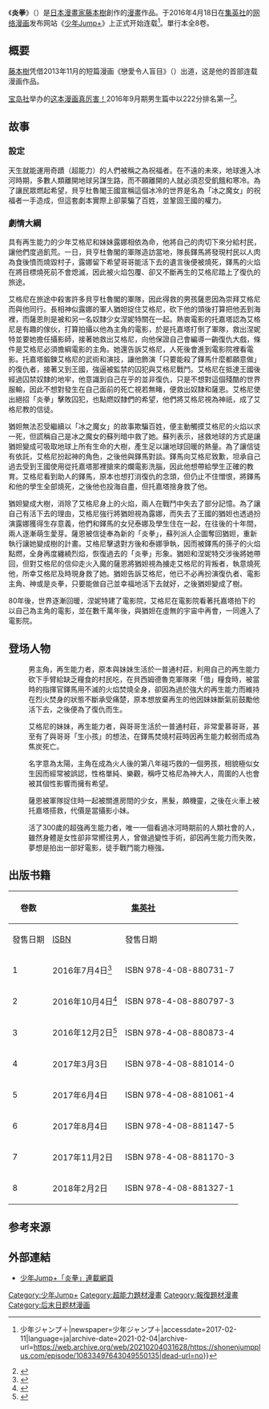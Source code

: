 {{Infobox animanga/Headerofja
| title = 炎拳
| 圖像 = Fire Punch volume 1 cover.jpg
| 說明 = 中文版單行本第一卷封面
| japanese = ファイアパンチ
| english = Fire Punch
| genre = [[少年漫畫|少年漫畫]]、[[奇幻作品|奇幻]]
}}
{{Infobox animanga/name
|正式譯名= {{flagicon|TWN}}{{flagicon|HKG}} FIRE PUNCH炎拳
}}
{{Infobox animanga/Manga
|標題 = 
|作者 = [[藤本樹|藤本樹]]
|作畫 = 
|出版社 = {{flagicon|JPN}} [[集英社|集英社]]<br/>{{flagicon|TWN}}{{flagicon|HKG}} [[東立出版社|東立出版社]]
|連載雜誌 = {{flagicon|JPN}} [[少年Jump+|少年Jump+]]
|label = {{flagicon|JPN}} JUMP COMICS
|網路 = 
|發售日 = 
|開始 = 2016年4月18日
|結束 = 2018年1月1日
|冊數 = 全8卷
|話數 = 全83話
|其他 = 
}}
{{Infobox animanga/Footerofja}}

《'''炎拳'''》（{{lang-ja|ファイアパンチ}}）是[[日本漫畫家|日本漫畫家]][[藤本樹|藤本樹]]創作的[[日本漫画|漫畫]]作品。于2016年4月18日在[[集英社|集英社]]的[[網絡漫畫|网络漫画]]发布网站《[[少年Jump+|少年Jump+]]》上正式开始连载<ref>{{Cite news|url=https://shonenjumpplus.com/episode/10833497643049550135|title=[1話]ファイアパンチ {{!}} 少年ジャンプ＋|newspaper=少年ジャンプ＋|accessdate=2017-02-11|language=ja|archive-date=2021-02-04|archive-url=https://web.archive.org/web/20210204031628/https://shonenjumpplus.com/episode/10833497643049550135|dead-url=no}}</ref>。單行本全8卷。

== 概要 ==
[[藤本樹|藤本樹]]凭借2013年11月的短篇漫画《戀愛令人盲目》（{{lang-ja|恋は盲目}}）出道，这是他的首部连载漫画作品。

[[宝岛社|宝岛社]]举办的[[這本漫畫真厲害！|这本漫画真厉害！]]2016年9月期男生篇中以222分排名第一<ref>{{Cite news|url=http://konomanga.jp/special/74679-2|title=【9月の「このマンガがすごい！」ランキング オトコ編】第1話がとにかく大反響を呼んだ、あのWEBマンガが単行本化！ オトコ編第1位は……|newspaper=このマンガがすごい！WEB|accessdate=2017-02-11|language=ja|archive-date=2020-11-28|archive-url=https://web.archive.org/web/20201128053922/https://konomanga.jp/special/74679-2|dead-url=no}}</ref>。

== 故事 ==
=== 設定 ===
天生就能運用奇蹟（超能力）的人們被稱之為祝福者。在不遠的未來，地球進入冰河時期，多數人類離開地球另謀生路，而不願離開的人就必須忍受飢餓和寒冷。為了讓民眾燃起希望，貝亨杜魯閣王國宣稱這個冰冷的世界是名為「冰之魔女」的祝福者一手造成，但這套劇本實際上卻蒙騙了百姓，並鞏固王國的權力。

=== 劇情大綱 ===
具有再生能力的少年艾格尼和妹妹露娜相依為命，他將自己的肉切下來分給村民，讓他們度過飢荒。一日，貝亨杜魯閣的軍隊造訪當地，隊長鐸馬將發現村民以人肉為食後憤而燒毀村子，露娜留下希望哥哥能活下去的遺言後便被燒死，鐸馬的火焰在將目標燒死前不會熄滅，因此被火焰包覆、卻又不斷再生的艾格尼踏上了復仇的旅途。

艾格尼在旅途中殺害許多貝亨杜魯閣的軍隊，因此得救的男孩薩恩因為崇拜艾格尼而與他同行。長相神似露娜的軍人猶妲捉住艾格尼，砍下他的頭後打算把他丟到海裡，而薩恩則是被和另一名奴隸少女涅妮特關在一起。熱衷電影的托嘉塔認為艾格尼是有趣的傢伙，打算拍攝以他為主角的電影，於是托嘉塔打倒了軍隊，救出涅妮特並要她擔任攝影師，接著她救出艾格尼，向他保證自己會編導一齣復仇大戲，條件是艾格尼必須擔綱電影的主角。她還告訴艾格尼，人死後會進到電影院裡看電影。托嘉塔鍛鍊艾格尼的武術和演技，讓他飾演「只要能殺了鐸馬什麼都願意做」的復仇者，接著又到王國，強逼被監禁的囚犯與艾格尼戰鬥。艾格尼在抵達王國後經過囚禁奴隸的地牢，他意識到自己在乎的並非復仇，只是不想對這個殘酷的世界服輸，因此不想對發生在自己面前的死亡視若無睹，便救出奴隸和薩恩。艾格尼使出絕招「炎拳」擊敗囚犯，也點燃奴隸們的希望，他們將艾格尼視為神祇，成了艾格尼教的信徒。

猶妲無法忍受繼續以「冰之魔女」的故事欺騙百姓，便主動觸摸艾格尼的火焰以求一死，但謊稱自己是冰之魔女的蘇列暗中救了她。蘇列表示，拯救地球的方式是讓猶妲變成可吸取地球上所有生命的大樹，產生足以讓地球回暖的熱量。為了讓信徒有依託，艾格尼扮起神的角色，之後他與鐸馬對談。鐸馬向艾格尼致歉，坦承自己過去受到王國使用從托嘉塔那裡搶來的爛電影洗腦，因此他想帶給學生正確的教育。艾格尼看到助人的鐸馬，原本也想打消復仇的念頭，但仍止不住憎恨，將鐸馬和他的學生全部燒死，之後他也投海自盡，但托嘉塔捨身救了他。

猶妲變成大樹，消除了艾格尼身上的火焰，兩人在戰鬥中失去了部分記憶。為了讓自己有活下去的理由，艾格尼強行將猶妲視為露娜，而失去了王國的猶妲也透過扮演露娜獲得生存意義，他們和鐸馬的女兒泰娜及學生住在一起，在往後的十年間，兩人逐漸萌生愛芽。薩恩被信徒奉為新的「炎拳」，蘇列派人企圖奪回猶妲，重新執行讓她變成樹的計畫。艾格尼擊退對方後和泰娜爭執，因而被鐸馬的孫子的火焰點燃，全身再度纏繞烈焰，恢復過去的「炎拳」形象。猶妲和涅妮特交涉後將她帶回，但對艾格尼的信仰走火入魔的薩恩將猶妲視為擄走艾格尼的背叛者，執意燒死他，所幸艾格尼及時現身救了她。猶妲告訴艾格尼，他已不必再扮演復仇者、電影主角、神或是炎拳，只要能做自己並幸福地活下去就好，之後猶妲變成了樹。

80年後，世界逐漸回暖，涅妮特建了電影院，艾格尼在電影院看著托嘉塔拍下的以自己為主角的電影，並在數千萬年後，與猶妲在虛無的宇宙中再會，一同進入了電影院。

== 登场人物 ==
; {{nihongo|艾格尼/阿格尼|アグニ}}
:男主角，再生能力者，原本與妹妹生活於一普通村莊，利用自己的再生能力砍下手臂給缺乏糧食的村民吃，在貝西姆德魯克軍隊來「借」糧食時，被當時的指揮官鐸馬用不滅的火焰焚燒全身，卻因為過於強大的再生能力而維持在烈火焚身的狀態不斷承受痛楚，原本想放棄再生的他因妹妹斷氣前鼓勵他活下去，之後便為了復仇而生。

; {{nihongo|露娜|ルナ}}
:艾格尼的妹妹，再生能力者，與哥哥生活於一普通村莊，非常愛慕哥哥，甚至有了與哥哥「生小孩」的想法，在鐸馬焚燒村莊時因再生能力較弱而成為焦炭死亡。

; {{nihongo|薩恩/桑|サン}}
:名字意為太陽，主角在成為火人後的第八年碰巧救的一個男孩，相貌極似女生因而經常被誤認，性格單純、樂觀，稱呼艾格尼為神大人，周圍的人也會被其個性影響而擁有希望。

; {{nihongo|涅妮特/奈奈特|ネネト}}
:薩恩被軍隊捉住時一起被關進房間的少女，黑髮，頗機靈，之後在火車上被托嘉塔搭救，代價是當攝影小妹。

; {{nihongo|托嘉塔/利賀田|トガタ}}
:活了300歲的超強再生能力者，唯一一個看過冰河時期前的人類社會的人，雖然身體是女性卻非常嚮往男人，曾做過變性手術，卻因再生能力而失敗，夢想是拍出一部好電影，徒手戰鬥能力極強。

== 出版书籍 ==
{| class="wikitable" style="font-size:small"
!rowspan="2"|卷数
!colspan="2"|{{flagicon|JPN}} [[集英社|集英社]]
!colspan="2"|{{flagicon|TWN}} [[東立出版社|東立出版社]]
|-
!發售日期!![[ISBN|ISBN]]!!發售日期!!ISBN
|-
! 1
| 2016年7月4日<ref>{{Cite web|url=http://books.shueisha.co.jp/CGI/search/syousai_put.cgi?isbn_cd=978-4-08-880731-7&mode=1|title=ファイアパンチ／1｜ 藤本　タツキ｜ ジャンプコミックス｜BOOKNAVI｜集英社|accessdate=2017-02-11|work=books.shueisha.co.jp|archive-date=2016-10-16|archive-url=https://web.archive.org/web/20161016155122/http://books.shueisha.co.jp/CGI/search/syousai_put.cgi?isbn_cd=978-4-08-880731-7&mode=1|dead-url=no}}</ref>|| ISBN 978-4-08-880731-7
| 2017年4月17日|| ISBN 978-986-482-962-0
|-
! 2
| 2016年10月4日<ref>{{Cite web|url=http://books.shueisha.co.jp/CGI/search/syousai_put.cgi?isbn_cd=978-4-08-880797-3&mode=1|title=ファイアパンチ／2｜ 藤本　タツキ｜ ジャンプコミックス｜BOOKNAVI｜集英社|accessdate=2017-02-11|work=books.shueisha.co.jp|archive-date=2020-02-18|archive-url=https://web.archive.org/web/20200218185741/http://books.shueisha.co.jp/CGI/search/syousai_put.cgi?isbn_cd=978-4-08-880797-3&mode=1|dead-url=no}}</ref>
| ISBN 978-4-08-880797-3
| 2017年9月28日
| ISBN 978-986-482-963-7
|-
! 3
| 2016年12月2日<ref>{{Cite web|url=http://books.shueisha.co.jp/CGI/search/syousai_put.cgi?isbn_cd=978-4-08-880873-4&mode=1|title=ファイアパンチ／3｜ 藤本　タツキ｜ ジャンプコミックス｜BOOKNAVI｜集英社|accessdate=2017-02-11|work=books.shueisha.co.jp|archive-date=2020-02-18|archive-url=https://web.archive.org/web/20200218185756/http://books.shueisha.co.jp/CGI/search/syousai_put.cgi?isbn_cd=978-4-08-880873-4&mode=1|dead-url=no}}</ref>|| ISBN 978-4-08-880873-4
| 2018年1月5日|| ISBN 978-986-482-964-4
|-
! 4
| 2017年3月3日|| ISBN 978-4-08-881014-0
| 2018年2月1日|| ISBN 978-986-482-965-1
|-
! 5
| 2017年6月4日|| ISBN 978-4-08-881061-4
| 2018年12月25日|| ISBN 978-986-486-456-0
|-
! 6
| 2017年8月4日|| ISBN 978-4-08-881147-5
| 2019年1月25日|| ISBN 978-986-486-728-8
|-
! 7
| 2017年11月2日|| ISBN 978-4-08-881170-3
| 2019年2月25日|| ISBN 978-957-26-0157-0
|-
! 8
| 2018年2月2日|| ISBN 978-4-08-881327-1
| 2019年8月29日|| ISBN 978-957-26-0647-6
|}

== 参考来源 ==
{{Reflist|2}}

== 外部連結 ==
*[https://shonenjumpplus.com/episode/10833497643049550135 少年Jump+「炎拳」連載網頁] {{Wayback|url=https://shonenjumpplus.com/episode/10833497643049550135 |date=20210204031628 }}

{{DEFAULTSORT:Faiapanchi}}
[[Category:少年Jump+|Category:少年Jump+]]
[[Category:超能力題材漫畫|Category:超能力題材漫畫]]
[[Category:報復題材漫畫|Category:報復題材漫畫]]
[[Category:后末日题材漫画|Category:后末日题材漫画]]